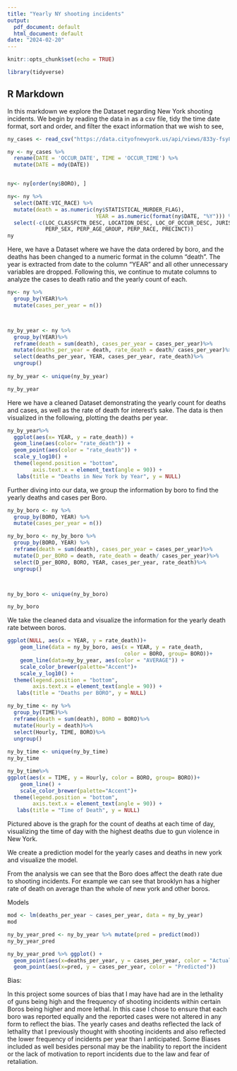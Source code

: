 ---
title: "Yearly NY shooting incidents"
output:
  pdf_document: default
  html_document: default
date: "2024-02-20"
---

```{r setup, include=FALSE}
knitr::opts_chunk$set(echo = TRUE)

```
```{r library calls}
library(tidyverse)

```
## R Markdown
In this markdown we explore the Dataset regarding New York shooting incidents. We begin by reading the data in as a csv file, tidy the time date format, sort and order, and filter the exact information that we wish to see,

```{r cleaning}



ny_cases <- read_csv("https://data.cityofnewyork.us/api/views/833y-fsy8/rows.csv?accessType=DOWNLOAD")

ny <- ny_cases %>%
  rename(DATE = 'OCCUR_DATE', TIME = 'OCCUR_TIME') %>%
  mutate(DATE = mdy(DATE))


ny<- ny[order(ny$BORO), ]

ny<- ny %>%
  select(DATE:VIC_RACE) %>%
  mutate(death = as.numeric(ny$STATISTICAL_MURDER_FLAG), 
                            YEAR = as.numeric(format(ny$DATE, "%Y"))) %>%
  select(-c(LOC_CLASSFCTN_DESC, LOCATION_DESC, LOC_OF_OCCUR_DESC, JURISDICTION_CODE,
            PERP_SEX, PERP_AGE_GROUP, PERP_RACE, PRECINCT))
ny
```

Here, we have a Dataset where we have the data ordered by boro, and the deaths has been changed to a numeric format in the column "death". The year is extracted from date to the column "YEAR" and all other unnecessary variables are dropped. Following this, we continue to mutate columns to analyze the cases to death ratio and the yearly count of each. 

```{r analyzing}



ny<- ny %>%
  group_by(YEAR)%>%
  mutate(cases_per_year = n())



ny_by_year <- ny %>%
  group_by(YEAR)%>%
  reframe(death = sum(death), cases_per_year = cases_per_year)%>%
  mutate(deaths_per_year = death, rate_death = death/ cases_per_year)%>%
  select(deaths_per_year, YEAR, cases_per_year, rate_death)%>%
  ungroup()
  
ny_by_year <- unique(ny_by_year)

ny_by_year
```


Here we have a cleaned Dataset demonstrating the yearly count for deaths and cases, as well as the rate of death for interest's sake. The data is then visualized in the following, plotting the deaths per year. 


```{r year visualization}
ny_by_year%>%
  ggplot(aes(x= YEAR, y = rate_death)) + 
  geom_line(aes(color= "rate_death")) + 
  geom_point(aes(color = "rate_death")) + 
  scale_y_log10() +
  theme(legend.position = "bottom",
        axis.text.x = element_text(angle = 90)) +
   labs(title = "Deaths in New York by Year", y = NULL)

```

Further diving into our data, we group the information by boro to find the yearly deaths and cases per Boro.


```{r by_boro}
ny_by_boro <- ny %>%
  group_by(BORO, YEAR) %>%
  mutate(cases_per_year = n())

ny_by_boro <- ny_by_boro %>%
  group_by(BORO, YEAR) %>%
  reframe(death = sum(death), cases_per_year = cases_per_year)%>%
  mutate(D_per_BORO = death, rate_death = death/ cases_per_year)%>%
  select(D_per_BORO, BORO, YEAR, cases_per_year, rate_death)%>%
  ungroup()



ny_by_boro <- unique(ny_by_boro)

ny_by_boro

```

We take the cleaned data and visualize the information for the yearly death rate between boros.


```{r Boro visualization}
  
ggplot(NULL, aes(x = YEAR, y = rate_death))+
    geom_line(data = ny_by_boro, aes(x = YEAR, y = rate_death,
                                     color = BORO, group= BORO))+
    geom_line(data=ny_by_year, aes(color = "AVERAGE")) +
    scale_color_brewer(palette="Accent")+
    scale_y_log10() +
  theme(legend.position = "bottom",
        axis.text.x = element_text(angle = 90)) +
   labs(title = "Deaths per BORO", y = NULL)
```
```{r time}
ny_by_time <- ny %>%
  group_by(TIME)%>%
  reframe(death = sum(death), BORO = BORO)%>%
  mutate(Hourly = death)%>%
  select(Hourly, TIME, BORO)%>%
  ungroup()
  
ny_by_time <- unique(ny_by_time)
ny_by_time

ny_by_time%>%
ggplot(aes(x = TIME, y = Hourly, color = BORO, group= BORO))+
    geom_line() +
    scale_color_brewer(palette="Accent")+
  theme(legend.position = "bottom",
        axis.text.x = element_text(angle = 90)) +
   labs(title = "Time of Death", y = NULL)
```

Pictured above is the graph for the count of deaths at each time of day, visualizing the time of day with the highest deaths due to gun violence in New York.

We create a prediction model for the yearly cases and deaths in new york and visualize the model. 

From the analysis we can see that the Boro does affect the death rate due to shooting incidents. For example we can see that brooklyn has a higher rate of death on average than the whole of new york and other boros.

Models
```{r models}
mod <- lm(deaths_per_year ~ cases_per_year, data = ny_by_year)
mod

ny_by_year_pred <- ny_by_year %>% mutate(pred = predict(mod))
ny_by_year_pred

ny_by_year_pred %>% ggplot() + 
  geom_point(aes(x=deaths_per_year, y = cases_per_year, color = "Actual"))+ 
  geom_point(aes(x=pred, y = cases_per_year, color = "Predicted"))
```

Bias:

In this project some sources of bias that I may have had are in the lethality of guns being high and the frequency of shooting incidents within certain Boros being higher and more lethal. In this case I chose to ensure that each boro was reported equally and the reported cases were not altered in any form to reflect the bias. The yearly cases and deaths reflected the lack of lethality that I previously thought with shooting incidents and also reflected the lower frequency of incidents per year than I anticipated. Some Biases included as well besides personal may be the inability to report the incident or the lack of motivation to report incidents due to the law and fear of retaliation.

